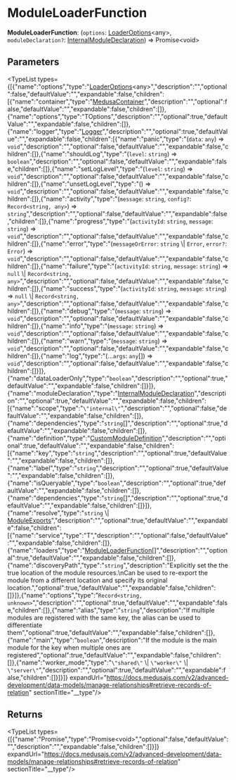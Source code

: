 
# ModuleLoaderFunction

 **ModuleLoaderFunction**: (`options`: [LoaderOptions](../types.ModulesSdkTypes.LoaderOptions/page.mdx)&#60;any&#62;, `moduleDeclaration?`: [InternalModuleDeclaration](../types.ModulesSdkTypes.InternalModuleDeclaration/page.mdx)) => Promise&#60;void&#62;

## Parameters

<TypeList types={[{"name":"options","type":"[LoaderOptions](../types.ModulesSdkTypes.LoaderOptions/page.mdx)&#60;any&#62;","description":"","optional":false,"defaultValue":"","expandable":false,"children":[{"name":"container","type":"[MedusaContainer](../../../CommonTypes/types/types.CommonTypes.MedusaContainer/page.mdx)","description":"","optional":false,"defaultValue":"","expandable":false,"children":[]},{"name":"options","type":"TOptions","description":"","optional":true,"defaultValue":"","expandable":false,"children":[]},{"name":"logger","type":"[Logger](../../../LoggerTypes/interfaces/types.LoggerTypes.Logger/page.mdx)","description":"","optional":true,"defaultValue":"","expandable":false,"children":[{"name":"panic","type":"(`data`: `any`) => `void`","description":"","optional":false,"defaultValue":"","expandable":false,"children":[]},{"name":"shouldLog","type":"(`level`: `string`) => `boolean`","description":"","optional":false,"defaultValue":"","expandable":false,"children":[]},{"name":"setLogLevel","type":"(`level`: `string`) => `void`","description":"","optional":false,"defaultValue":"","expandable":false,"children":[]},{"name":"unsetLogLevel","type":"() => `void`","description":"","optional":false,"defaultValue":"","expandable":false,"children":[]},{"name":"activity","type":"(`message`: `string`, `config?`: `Record<string, any>`) => `string`","description":"","optional":false,"defaultValue":"","expandable":false,"children":[]},{"name":"progress","type":"(`activityId`: `string`, `message`: `string`) => `void`","description":"","optional":false,"defaultValue":"","expandable":false,"children":[]},{"name":"error","type":"(`messageOrError`: `string` \\| `Error`, `error?`: `Error`) => `void`","description":"","optional":false,"defaultValue":"","expandable":false,"children":[]},{"name":"failure","type":"(`activityId`: `string`, `message`: `string`) => `null` \\| `Record<string, any>`","description":"","optional":false,"defaultValue":"","expandable":false,"children":[]},{"name":"success","type":"(`activityId`: `string`, `message`: `string`) => `null` \\| `Record<string, any>`","description":"","optional":false,"defaultValue":"","expandable":false,"children":[]},{"name":"debug","type":"(`message`: `string`) => `void`","description":"","optional":false,"defaultValue":"","expandable":false,"children":[]},{"name":"info","type":"(`message`: `string`) => `void`","description":"","optional":false,"defaultValue":"","expandable":false,"children":[]},{"name":"warn","type":"(`message`: `string`) => `void`","description":"","optional":false,"defaultValue":"","expandable":false,"children":[]},{"name":"log","type":"(...`args`: `any`[]) => `void`","description":"","optional":false,"defaultValue":"","expandable":false,"children":[]}]},{"name":"dataLoaderOnly","type":"`boolean`","description":"","optional":true,"defaultValue":"","expandable":false,"children":[]}]},{"name":"moduleDeclaration","type":"[InternalModuleDeclaration](../types.ModulesSdkTypes.InternalModuleDeclaration/page.mdx)","description":"","optional":true,"defaultValue":"","expandable":false,"children":[{"name":"scope","type":"`\"internal\"`","description":"","optional":false,"defaultValue":"","expandable":false,"children":[]},{"name":"dependencies","type":"`string`[]","description":"","optional":true,"defaultValue":"","expandable":false,"children":[]},{"name":"definition","type":"[CustomModuleDefinition](../types.ModulesSdkTypes.CustomModuleDefinition/page.mdx)","description":"","optional":true,"defaultValue":"","expandable":false,"children":[{"name":"key","type":"`string`","description":"","optional":true,"defaultValue":"","expandable":false,"children":[]},{"name":"label","type":"`string`","description":"","optional":true,"defaultValue":"","expandable":false,"children":[]},{"name":"isQueryable","type":"`boolean`","description":"","optional":true,"defaultValue":"","expandable":false,"children":[]},{"name":"dependencies","type":"`string`[]","description":"","optional":true,"defaultValue":"","expandable":false,"children":[]}]},{"name":"resolve","type":"`string` \\| [ModuleExports](../types.ModulesSdkTypes.ModuleExports/page.mdx)","description":"","optional":true,"defaultValue":"","expandable":false,"children":[{"name":"service","type":"T","description":"","optional":false,"defaultValue":"","expandable":false,"children":[]},{"name":"loaders","type":"[ModuleLoaderFunction](page.mdx)[]","description":"","optional":true,"defaultValue":"","expandable":false,"children":[]},{"name":"discoveryPath","type":"`string`","description":"Explicitly set the the true location of the module resources.\nCan be used to re-export the module from a different location and specify its original location.","optional":true,"defaultValue":"","expandable":false,"children":[]}]},{"name":"options","type":"`Record<string, unknown>`","description":"","optional":true,"defaultValue":"","expandable":false,"children":[]},{"name":"alias","type":"`string`","description":"If multiple modules are registered with the same key, the alias can be used to differentiate them","optional":true,"defaultValue":"","expandable":false,"children":[]},{"name":"main","type":"`boolean`","description":"If the module is the main module for the key when multiple ones are registered","optional":true,"defaultValue":"","expandable":false,"children":[]},{"name":"worker_mode","type":"`\"shared\"` \\| `\"worker\"` \\| `\"server\"`","description":"","optional":true,"defaultValue":"","expandable":false,"children":[]}]}]} expandUrl="https://docs.medusajs.com/v2/advanced-development/data-models/manage-relationships#retrieve-records-of-relation" sectionTitle="__type"/>

## Returns

<TypeList types={[{"name":"Promise","type":"Promise&#60;void&#62;","optional":false,"defaultValue":"","description":"","expandable":false,"children":[]}]} expandUrl="https://docs.medusajs.com/v2/advanced-development/data-models/manage-relationships#retrieve-records-of-relation" sectionTitle="__type"/>
